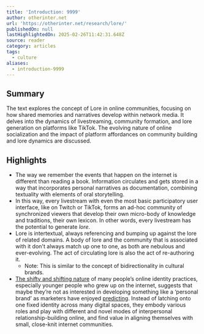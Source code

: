 ```yaml
---
title: 'Introduction: 9999'
author: otherinter.net
url: 'https://otherinter.net/research/lore/'
publishedOn: null
lastHighlightedOn: 2025-02-26T11:42:31.648Z
source: reader
category: articles
tags:
  - culture
aliases:
  - introduction-9999
---
```

## Summary

The text explores the concept of Lore in online communities, focusing on how shared memories and narratives develop within network media. It delves into the dynamics of livestreaming, community formation, and lore generation on platforms like TikTok. The evolving nature of online socialization and the impact of platform affordances on community building and lore dynamics are discussed.

## Highlights
- The way we remember the events that happen on the internet is different than reading a book. Information circulates and gets stored in a way that incorporates personal narratives as documentation, combining textuality with elements of oral storytelling.
- In this way, every livestream with even the most basic participatory user interface, like on Twitch or TikTok, forms an ad-hoc community of synchronized viewers that develop their own micro-body of knowledge and traditions, their own lexicon. In other words, every livestream has the potential to generate *lore*.
- Lore is intertextual, always referencing and bumping up against the lore of related domains. A body of lore and the community that is associated with it don't always match up one to one, as both are nebulous and ever-evolving. The act of circulating lore is also the act of re-authoring it.
    - Note: This is similar to the concept of bidirectionality in cultural brands.
- [The shifty and shifting nature](https://aaronzlewis.com/blog/2020/02/18/being-your-selves-identity-r-and-d-on-the-pseudonymous-internet/) of many people’s online identity practices, especially younger people who grew up on the internet, suggests that maybe they’re not as interested in developing something like a ‘personal brand’ as marketers have enjoyed [predicting](https://www.businesswire.com/news/home/20190522005069/en/Gartner-Says-Marketers-Must-Focus-on-Boosting-Gen-Z%E2%80%99s-Personal-Brand-to-Make-Them-Loyal-Customers). Instead of latching onto one fixed identity across many digital spaces, they embody various roles and play with different and novel modes of interpersonal relationship-building online, and find value in aligning themselves with small, close-knit internet communities.
